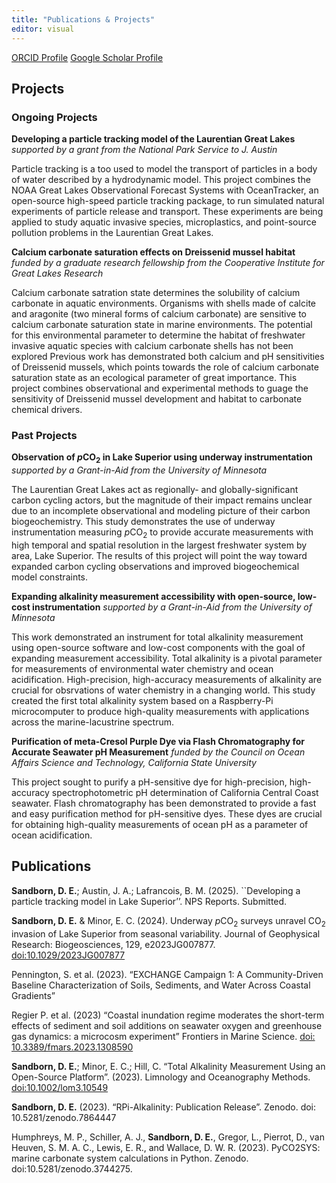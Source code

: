 ```yaml
---
title: "Publications & Projects"
editor: visual
---
```


[ORCID Profile](https://orcid.org/0000-0001-9653-2287)
[Google Scholar Profile](https://scholar.google.com/citations?user=6XRrWhIAAAAJ&hl=en&oi=ao)

## Projects

### Ongoing Projects

**Developing a particle tracking model of the Laurentian Great Lakes**
*supported by a grant from the National Park Service to J. Austin*

Particle tracking is a too used to model the transport of particles in a body of water described by a hydrodynamic model. This project combines the NOAA Great Lakes Observational Forecast Systems with OceanTracker, an open-source high-speed particle tracking package, to run simulated natural experiments of particle release and transport. These experiments are being applied to study aquatic invasive species, microplastics, and point-source pollution problems in the Laurentian Great Lakes.

**Calcium carbonate saturation effects on Dreissenid mussel habitat**
*funded by a graduate research fellowship from the Cooperative Institute for Great Lakes Research*

Calcium carbonate satration state determines the solubility of calcium carbonate in aquatic environments.  Organisms with shells made of calcite and aragonite (two mineral forms of calcium carbonate) are sensitive to calcium carbonate saturation state in marine environments.  The potential for this environmental parameter to determine the habitat of freshwater invasive aquatic species with calcium carbonate shells has not been explored Previous work has demonstrated both calcium and pH sensitivities of Dreissenid mussels, which points towards the role of calcium carbonate saturation state as an ecological parameter of great importance.  This project combines observational and experimental methods to guage the sensitivity of Dreissenid mussel development and habitat to carbonate chemical drivers.

### Past Projects

**Observation of *p*CO<sub>2</sub> in Lake Superior using underway instrumentation**
*supported by a Grant-in-Aid from the University of Minnesota*

The Laurentian Great Lakes act as regionally- and globally-significant carbon cycling actors, but the magnitude of their impact remains unclear due to an incomplete observational and modeling picture of their carbon biogeochemistry. This study demonstrates the use of underway instrumentation measuring *p*CO<sub>2</sub> to provide accurate measurements with high temporal and spatial resolution in the largest freshwater system by area, Lake Superior. The results of this project will point the way toward expanded carbon cycling observations and improved biogeochemical model constraints.

**Expanding alkalinity measurement accessibility with open-source, low-cost instrumentation**
*supported by a Grant-in-Aid from the University of Minnesota*

This work demonstrated an instrument for total alkalinity measurement using open-source software and low-cost components with the goal of expanding measurement accessibility.  Total alkalinity is a pivotal parameter for measurements of environmental water chemistry and ocean acidification.  High-precision, high-accuracy measurements of alkalinity are crucial for obsrvations of water chemistry in a changing world.  This study created the first total alkalinity system based on a Raspberry-Pi microcomputer to produce high-quality measurements with applications across the marine-lacustrine spectrum.

**Purification of meta-Cresol Purple Dye via Flash Chromatography for Accurate Seawater pH Measurement**
*funded by the Council on Ocean Affairs Science and Technology, California State University*

This project sought to purify a pH-sensitive dye for high-precision, high-accuracy spectrophotometric pH determination of California Central Coast seawater.  Flash chromatography has been demonstrated to provide a fast and easy purification method for pH-sensitive dyes.  These dyes are crucial for obtaining high-quality measurements of ocean pH as a parameter of ocean acidification.  

## Publications
**Sandborn, D. E.**; Austin, J. A.; Lafrancois, B. M. (2025). ``Developing a particle tracking model in Lake Superior’’. NPS Reports. Submitted.

**Sandborn, D. E.** & Minor, E. C. (2024). Underway *p*CO<sub>2</sub> surveys unravel CO<sub>2</sub> invasion of Lake Superior from seasonal variability. Journal of Geophysical Research: Biogeosciences, 129, e2023JG007877. [doi:10.1029/2023JG007877](https://doi.org/10.1029/2023JG007877) 

Pennington, S. et al. (2023). "EXCHANGE Campaign 1: A Community-Driven Baseline Characterization of Soils, Sediments, and Water Across Coastal Gradients"

Regier P. et al. (2023) "Coastal inundation regime moderates the short-term effects of sediment and soil additions on seawater oxygen and greenhouse gas dynamics: a microcosm experiment" Frontiers in Marine Science. [doi: 10.3389/fmars.2023.1308590](https://doi.org/10.3389/fmars.2023.1308590)

**Sandborn, D. E.**; Minor, E. C.; Hill, C. “Total Alkalinity Measurement Using an Open-Source
Platform”. (2023). Limnology and Oceanography Methods. [doi:10.1002/lom3.10549](https://aslopubs.onlinelibrary.wiley.com/doi/full/10.1002/lom3.10549)

**Sandborn, D. E.** (2023). "RPi-Alkalinity: Publication Release". Zenodo. doi: 10.5281/zenodo.7864447

Humphreys, M. P., Schiller, A. J., **Sandborn, D. E.**, Gregor, L., Pierrot, D., van Heuven, S.
M. A. C., Lewis, E. R., and Wallace, D. W. R. (2023). PyCO2SYS: marine carbonate system
calculations in Python. Zenodo. doi:10.5281/zenodo.3744275.
